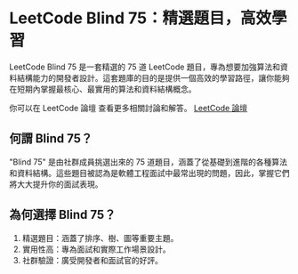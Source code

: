 # LeetCode Blind 75：精選題目，高效學習

LeetCode Blind 75 是一套精選的 75 道 LeetCode 題目，專為想要加強算法和資料結構能力的開發者設計。這套題庫的目的是提供一個高效的學習路徑，讓你能夠在短期內掌握最核心、最實用的算法和資料結構概念。

你可以在 LeetCode 論壇 查看更多相關討論和解答。 [LeetCode 論壇](https://leetcode.com/discuss/general-discussion/460599/blind-75-leetcode-questions)

## 何謂 Blind 75？

"Blind 75" 是由社群成員挑選出來的 75 道題目，涵蓋了從基礎到進階的各種算法和資料結構。這些題目被認為是軟體工程面試中最常出現的問題，因此，掌握它們將大大提升你的面試表現。

## 為何選擇 Blind 75？

1. 精選題目：涵蓋了排序、樹、圖等重要主題。
2. 實用性高：專為面試和實際工作場景設計。
3. 社群驗證：廣受開發者和面試官的好評。
